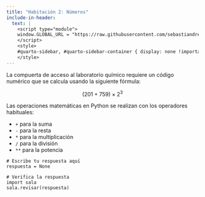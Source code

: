 ```yaml
---
title: "Habitación 2: Números"
include-in-header:
  text: |
    <script type="module">
    window.GLOBAL_URL = "https://raw.githubusercontent.com/sebastiandres/pyscape/refs/heads/main/quarto/rooms/sala_02.py";
    </script>
    <style>
    #quarto-sidebar, #quarto-sidebar-container { display: none !important; }
    </style>
---
```


La compuerta de acceso al laboratorio químico requiere un código numérico que se calcula usando la siguiente fórmula:

$$
(201 + 759) \times 2^{3}
$$

::: {.callout-tip title="Operaciones matemáticas en Python" collapse="true"}
Las operaciones matemáticas en Python se realizan con los operadores habituales:

* `+` para la suma
* `-` para la resta
* `*` para la multiplicación
* `/` para la división
* `**` para la potencia
:::

```pyodide-python
# Escribe tu respuesta aquí
respuesta = None

# Verifica la respuesta
import sala
sala.revisar(respuesta)
```